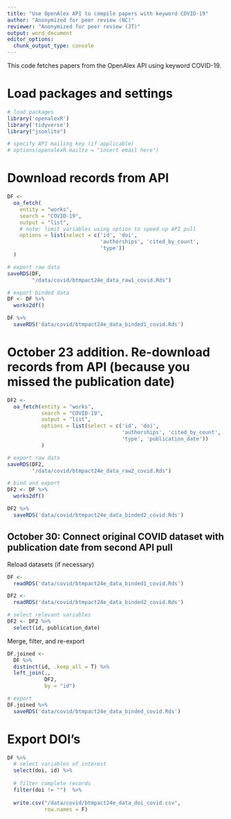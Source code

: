 ```yaml
---
title: "Use OpenAlex API to compile papers with keyword COVID-19"
author: "Anonymized for peer review (NC)"
reviewer: "Anonymized for peer review (JT)"
output: word_document
editor_options: 
  chunk_output_type: console
---
```

This code fetches papers from the OpenAlex API using keyword COVID-19.

# Load packages and settings
```r
# load packages
library('openalexR')
library('tidyverse')
library("jsonlite")

# specify API mailing key (if applicable)
# options(openalexR.mailto = "insert email here")
```

# Download records from API
```r
DF <- 
  oa_fetch(
    entity = "works",
    search = "COVID-19",
    output = "list",
    # note: limit variables using option to speed up API pull
    options = list(select = c('id', 'doi', 
                              'authorships', 'cited_by_count', 
                              'type'))
  )

# export raw data
saveRDS(DF,
        "/data/covid/btmpact24e_data_raw1_covid.Rds")

# export binded data
DF <- DF %>% 
  works2df() 

DF %>% 
  saveRDS('data/covid/btmpact24e_data_binded1_covid.Rds')
```

# October 23 addition. Re-download records from API (because you missed the publication date)
```r
DF2 <- 
  oa_fetch(entity = "works",
           search = "COVID-19",
           output = "list",
           options = list(select = c('id', 'doi', 
                                     'authorships', 'cited_by_count', 
                                     'type', 'publication_date'))
           )

# export raw data
saveRDS(DF2,
        "/data/covid/btmpact24e_data_raw2_covid.Rds")

# bind and export
DF2 <- DF %>% 
  works2df()

DF2 %>% 
  saveRDS('data/covid/btmpact24e_data_binded2_covid.Rds')
```

## October 30: Connect original COVID dataset with publication date from second API pull
Reload datasets (if necessary)
```r
DF <- 
  readRDS('data/covid/btmpact24e_data_binded1_covid.Rds')

DF2 <-
  readRDS('data/covid/btmpact24e_data_binded2_covid.Rds')

# select relevant variables
DF2 <- DF2 %>% 
  select(id, publication_date)
```

Merge, filter, and re-export
```r
DF.joined <- 
  DF %>% 
  distinct(id, .keep_all = T) %>% 
  left_join(.,
            DF2,
            by = "id")

# export
DF.joined %>% 
  saveRDS('data/covid/btmpact24e_data_binded_covid.Rds')
```

# Export DOI's
```r
DF %>%
  # select variables of interest
  select(doi, id) %>%   
  
  # filter complete records
  filter(doi != "")  %>% 
  
  write.csv("/data/covid/btmpact24e_data_doi_covid.csv",
            row.names = F)
```
